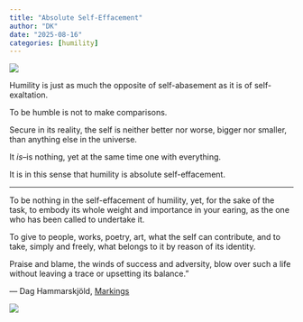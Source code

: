 ```yaml
---
title: "Absolute Self-Effacement"
author: "DK"
date: "2025-08-16"
categories: [humility]
---
```


![](images/20250810_081304.jpg)

Humility is just as much the opposite of self-abasement as it is of self-exaltation.

To be humble is not to make comparisons.

Secure in its reality, the self is neither better nor worse, bigger nor smaller, than anything else in the universe.

It *is*--is nothing, yet at the same time one with everything.

It is in this sense that humility is absolute self-effacement.

---

To be nothing in the self-effacement of humility, yet, for the sake of the task, to embody its whole weight and importance in your earing, as the one who has been called to undertake it.

To give to people, works, poetry, art, what the self can contribute, and to take, simply and freely, what belongs to it by reason of its identity.

Praise and blame, the winds of success and adversity, blow over such a life without leaving a trace or upsetting its balance.”

― Dag Hammarskjöld, [Markings](https://www.goodreads.com/work/quotes/726111)

![](images/20250815_194851.jpg)
